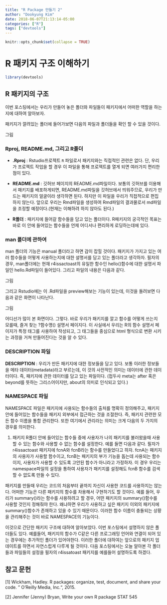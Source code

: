 ```yaml
---
title: "R Package 만들기 2"
author: "Dookyung Kim"
date: 2018-06-07T21:13:14-05:00
categories: ["R"]
tags: ["devtools"]
---
```


```r
knitr::opts_chunk$set(collapse = TRUE)
```

# R 패키지 구조 이해하기

```r
library(devtools)
```

## R 패키지의 구조

이번 포스팅에서는 우리가 만들어 놓은 폴더와 파일들이 패키지에서 어떠한 역할을 하는지에 대하여 알아보자.


패키지가 깔려있는 폴더에 들어가보면 다음의 파일과 폴더들을 확인 할 수 있을 것이다.

그림

### Rproj, README.md, 그리고 R폴더

*  __.Rproj__ : Rstudio프로젝트 `R` 파일로서 패키지와는 직접적인 관련은 없다. 단, 우리가 프로젝트 작업을 할 경우 이 파일을 통해 프로젝트를 열게 되면 여러가지 편리한 점이 있다.

*  __README.md__ : 깃허브 페이지의 README.md파일이다. 보통의 깃허브를 이용해서 패키지를 배포하게되면, README.md파일을 깃허브에서 띄워주므로, 우리가 만드는 패키지의 얼굴이라 생각하면 된다. 하지만 이 파일을 우리가 직접적으로 편집하지 않는다. 앞으로 우리는 Rmd파일을 생성하여 Rmd파일의 결과물로서 md파일을 조정할 예정이다.(현재는 이해하려 하지 않아도 된다.)

* __R폴더__ : 패키지에 들어갈 함수들을 담고 있는 폴더이다. R패키지의 궁극적인 목표는 바로 이 안에 들어있는 함수들을 언제 어디서나 편리하게 로딩하는데에 있다.

### man 폴더에 관하여

man 폴더의 기능은 manual 폴더라고 하면 감이 잡힐 것이다. 패키지가 가지고 있는 여러 함수들을 어떻게 사용하는지에 대한 설명서를 담고 있는 폴더라고 생각하자. 필자의 경우, man폴더에는 현재 r4issactoast의 유일한 함수인 hello()함수에 대한 설명서 파일인 hello.Rd파일이 들어있다. 그리고 파일의 내용은 다음과 같다.

그림

그리고 Rstudio에는 이 .Rd파일을 preview해보는 기능이 있는데, 이것을 돌려보면 다음과 같은 화면이 나타난다.

그림


어디선가 많이 본 화면이다. 그렇다. 바로 우리가 패키지를 깔고 함수를 어떻게 쓰는지 모를때, 즐겨 찾는 ?함수명() 설명서 페이지다. 이 사실에서 우리는 R의 함수 설명서 페이지가 특정 태그를 사용하여 작성되고, 그 태그들을 중심으로 html 형식으로 변환 시키는 과정을 거쳐 만들어진다는 것을 알 수 있다.

### DESCRIPTION 파일

__DESCRIPTION__ : 우리가 만든 패키지에 대한 정보들을 담고 있다. 보통 이러한 정보들을 메타 데이터(metadata)라고 부르는데, 이 것의 사전적인 의미는 데이터에 관한 데이터이다. 즉, 패키지에 관한 데이터를 담고 있는 파일이다. (접두사 meta는 after 혹은 beyond를 뜻하는 그리스어이지만, about의 의미로 인식되고 있다.)


### NAMESPACE 파일

NAMESPACE 파일은 패키지에 사용되는 함수들의 출처를 명확히 정의해주고, 패키지 안에 들어있는 함수들을 패키지 외부에서 접근하는 것을 조절한다. 즉, 패키지 관련한 모든 함수 이름을 통합 관리한다. 또한 여기에서 관리라는 의미는 크게 다음의 두 가지의 경우를 의미한다.

1. 패키지 R폴더 안에 들어있는 함수들 중에 사용자가 나의 패키지를 불러왔을때 사용할 수 있는 함수와 사용할 수 없는 함수를 설정한다. 예를 들면 다음과 같다. 필자가 r4issactoast 패키지에 fcnA와 fcnB라는 함수를 만들었다고 하자. fcnA는 패키지의 사용자가 사용할 함수이고, fcnB는 패키지의 부가 기능을 돕는데 사용되는 함수이지, 사용자가 사용할 수 있도록 고안된 함수가 아니라고 가정하자. 이 경우 우리는 namespace파일의 설정을 통하여 사용자가 패키지를 설정해도 fcnB 함수를 검색할 수 없도록 만들 수 있다.

패키지를 만들때 우리는 코드의 처음부터 끝까지 자신이 사용한 코드를 사용하지는 않는다. 어떠한 기능은 다른 패키지의 함수를 차용해서 구현하기도 할 것이다. 예를 들어, 우리가 summary()라는 함수를 사용하려고 할 경우, 어떤 패키지의 summary()함수를 사용할 것인지 정해줘야 한다. 왜냐하면 우리가 사용하고 싶은 패키지 이외의 패키지에 summary()함수가 존재하고 있을 수 있기 때문이다. 이러한 함수 이름이 충돌되는 상황을 관리해주는 것이 바로 NAMESPACE의 기능이다.

이것으로 간단한 패키지 구조에 대하여 알아보았다. 이번 포스팅에서 설명하지 않은 폴더들도 있다. 예를들어, 패키지의 함수가 C같은 다른 프로그래밍 언어와 연결이 되어 있는 경우에는 추가적인 폴더가 있어야한다. 이러한 폴더에 대하여는 앞으로의 패키지 업데이트를 하면서 자연스럽게 다루게 될 것이다. 다음 포스팅에서는 오늘 알아본 각 폴더들과 파일들의 설정을 필자의 r4issatoast 패키지를 예를들어 설명하도록 하겠다.

## 참고 문헌

[1] Wickham, Hadley. R packages: organize, test, document, and share your code. " O’Reilly Media, Inc.“, 2015.

[2] Jennifer (Jenny) Bryan, Write your own R package STAT 545
